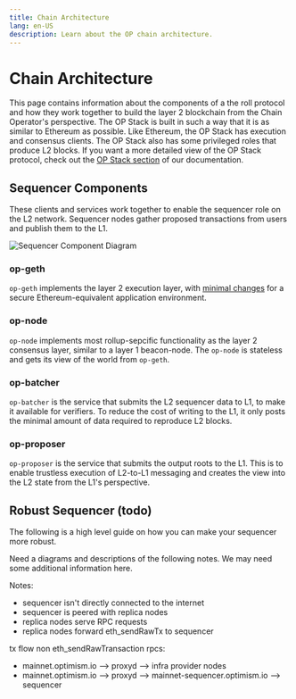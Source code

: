 ```yaml
---
title: Chain Architecture
lang: en-US
description: Learn about the OP chain architecture.
---
```



# Chain Architecture

This page contains information about the components of a the roll protocol and
how they work together to build the layer 2 blockchain from the Chain Operator's
perspective. The OP Stack is built in such a way that it is as similar to
Ethereum as possible. Like Ethereum, the OP Stack has execution and consensus
clients. The OP Stack also has some privileged roles that produce L2 blocks.
If you want a more detailed view of the OP Stack protocol, check out the
[OP Stack section](/stack/getting-started) of our documentation.

## Sequencer Components

These clients and services work together to enable the sequencer role on the L2 network.
Sequencer nodes gather proposed transactions from users and publish them to the L1.

<Image src="/img/builders/chain-operators/sequencer-diagram.png" alt="Sequencer Component Diagram" width={400} height={400} />

### op-geth

`op-geth` implements the layer 2 execution layer, with [minimal changes](https://op-geth.optimism.io/)
for a secure Ethereum-equivalent application environment.

### op-node

`op-node` implements most rollup-sepcific functionality as the layer 2
consensus layer, similar to a layer 1 beacon-node. The `op-node` is stateless and gets
its view of the world from `op-geth`.

### op-batcher

`op-batcher` is the service that submits the L2 sequencer data to L1, to make it available
for verifiers. To reduce the cost of writing to the L1, it only posts the minimal
amount of data required to reproduce L2 blocks.

### op-proposer

`op-proposer` is the service that submits the output roots to the L1. This is to enable
trustless execution of L2-to-L1 messaging and creates the view into the L2 state from
the L1's perspective.

## Robust Sequencer (todo)

The following is a high level guide on how you can make your sequencer more robust.

Need a diagrams and descriptions of the following notes. We may need some additional
information here.

Notes:

*   sequencer isn't directly connected to the internet
*   sequencer is peered with replica nodes
*   replica nodes serve RPC requests
*   replica nodes forward eth\_sendRawTx to sequencer

tx flow
non eth\_sendRawTransaction rpcs:

*   mainnet.optimism.io --> proxyd --> infra provider nodes
*   mainnet.optimism.io --> proxyd --> mainnet-sequencer.optimism.io --> sequencer

